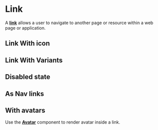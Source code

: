 

<Meta of={LinkStories} />

# Link

A <a href="https://react-spectrum.adobe.com/react-aria/Link.html#link" target="_blank">**link**</a> allows a user to navigate to another page or resource within a web page or application.

<Canvas of={LinkStories.BasicExample} />

## Link With icon

<Canvas of={LinkStories.LinkWithIcons} />

## Link With Variants

<Canvas of={LinkStories.LinkVariants} />

## Disabled state

<Canvas of={LinkStories.DisabledState} />

## As Nav links

<Canvas of={LinkStories.NavLinks} />

## With avatars

Use the <a href="./?path=/docs/avatar--docs" target="_blank">**Avatar**</a> component to render avatar inside a link.

<Canvas of={LinkStories.WithAvatars} />
